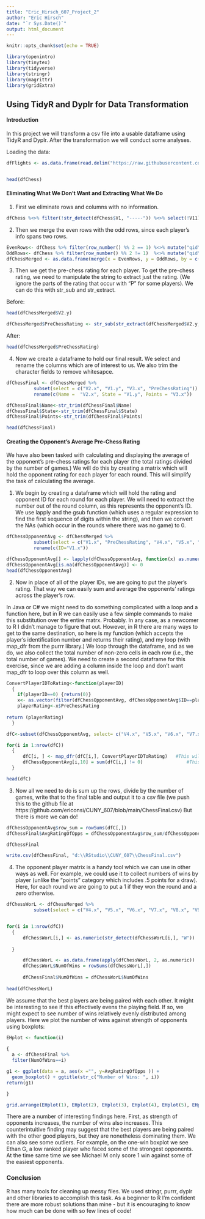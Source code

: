 ```yaml
---
title: "Eric_Hirsch_607_Project_2"
author: "Eric Hirsch"
date: "`r Sys.Date()`"
output: html_document
---
```


```r
knitr::opts_chunk$set(echo = TRUE)
```

```r
library(openintro)
library(tinytex)
library(tidyverse)
library(stringr)
library(magrittr)
library(gridExtra)
```

## Using TidyR and Dyplr for Data Transformation

#### Introduction 

In this project we will transform a csv file into a usable dataframe using TidyR and Dyplr. After the transformation we will conduct some analyses.

Loading the data:

``` r
dfFlights <- as.data.frame(read.delim("https://raw.githubusercontent.com/ericonsi/CUNY_607/main/Projects/Project%202/Flights.csv", header = TRUE, stringsAsFactors = FALSE))


head(dfChess)
```
#### Eliminating What We Don't Want and Extracting What We Do

1. First we eliminate rows and columns with no information.

```r
dfChess %<>% filter(!str_detect(dfChess$V1, "-----")) %<>% select(!V11)
```

2. Then we merge the even rows with the odd rows, since each player's info spans two rows.

``` r
EvenRows<- dfChess %>% filter(row_number() %% 2 == 1) %<>% mutate("qid" = row_number()) %<>% filter(qid!=1)
OddRows<- dfChess %>% filter(row_number() %% 2 != 1)  %<>% mutate("qid" = row_number()) %<>% filter(qid!=1)
dfChessMerged <- as.data.frame(merge(x = EvenRows, y = OddRows, by = c("qid")))
```

3. Then we get the pre-chess rating for each player.  To get the pre-chess rating, we need to manipulate the string to extract just the rating. (We ignore the parts of the rating that occur with "P" for some players).  We can do this with str_sub and str_extract.

  Before:

```r
head(dfChessMerged$V2.y)
```
``` r
dfChessMerged$PreChessRating <- str_sub(str_extract(dfChessMerged$V2.y, "R:....."), -4,-1)
```

  After:

```r
head(dfChessMerged$PreChessRating)
```

4. Now we create a dataframe to hold our final result.  We select and rename the columns which are of interest to us. We also trim the character fields to remove whitesapce.
```r

dfChessFinal <- dfChessMerged %>% 
          subset(select = c("V2.x", "V1.y", "V3.x", "PreChessRating")) %>% 
          rename(c(Name =  "V2.x", State = "V1.y", Points = "V3.x"))

dfChessFinal$Name<-str_trim(dfChessFinal$Name)
dfChessFinal$State<-str_trim(dfChessFinal$State)
dfChessFinal$Points<-str_trim(dfChessFinal$Points)

head(dfChessFinal)
```

#### Creating the Opponent's Average Pre-Chess Rating

We have also been tasked with calculating and displaying the average of the opponent's pre-chess ratings for each player (the total ratings divided by the number of games.)  We will do this by creating a matrix which will hold the opponent rating for each player for each round.  This will simplify the task of calculating the average.

1. We begin by creating a dataframe which will hold the rating and opponent ID for each round for each player.  We will need to extract the number out of the round column, as this represents the opponent's ID.  We use lapply and the gsub function (which uses a regular expression to find the first sequence of digits within the string), and then we convert the NAs (which occur in the rounds where there was no game) to 0.

```r
dfChessOpponentAvg <- dfChessMerged %>% 
          subset(select = c("V1.x", "PreChessRating", "V4.x", "V5.x", "V6.x", "V7.x", "V8.x", "V9.x", "V10.x" )) %>% 
          rename(c(ID="V1.x")) 

dfChessOpponentAvg[] <- lapply(dfChessOpponentAvg, function(x) as.numeric(gsub(".*?([0-9]+).*", "\\1", x)))
dfChessOpponentAvg[is.na(dfChessOpponentAvg)] <- 0
head(dfChessOpponentAvg)
```
2. Now in place of all of the player IDs, we are going to put the player's rating. That way we can easily sum and average the opponents' ratings across the player's row. 

In Java or C# we might need to do something complicated with a loop and a function here, but in R we can easily use a few simple commands to make this substitution over the entire matrx. Probably. In any case, as a newcomer to R I didn't manage to figure that out.  However, in R there are many ways to get to the same destination, so here is my function (which accepts the player's identification number and returns their rating), and my loop (with map_dfr from the purrr library.)  We loop through the dataframe, and as we do, we also collect the total number of non-zero cells in each row (i.e., the total number of games). We need to create a second dataframe for this exercise, since we are adding a column inside the loop and don't want map_dfr to loop over this column as well.

```r

ConvertPlayerIDToRating<-function(playerID)
  {
    if(playerID==0) {return(0)}
    x<- as.vector(filter(dfChessOpponentAvg, dfChessOpponentAvg$ID==playerID))
    playerRating<-x$PreChessRating
  
return (playerRating)
  }

dfC<-subset(dfChessOpponentAvg, select= c("V4.x", "V5.x", "V6.x", "V7.x", "V8.x", "V9.x", "V10.x"))

for(i in 1:nrow(dfC)) 
  { 
      dfC[i, ] <- map_dfr(dfC[i,], ConvertPlayerIDToRating)   #This will substitute the player identification number with their rating
      dfChessOpponentAvg[i,10] = sum(dfC[i,] != 0)                #This column will hold the number of games per player
  }

head(dfC)
```

3. Now all we need to do is sum up the rows, divide by the number of games, write that to the final table and output it to a csv file (we push this to the github file at https://github.com/ericonsi/CUNY_607/blob/main/ChessFinal.csv) But there is more we can do! 

```r
dfChessOpponentAvg$row_sum = rowSums(dfC[,])
dfChessFinal$AvgRatingOfOpps = dfChessOpponentAvg$row_sum/dfChessOpponentAvg$V10

dfChessFinal

write.csv(dfChessFinal, "d:\\RStudio\\CUNY_607\\ChessFinal.csv") 
```

4. The opponent player matrix is a handy tool which we can use in other ways as well.  For example, we could use it to collect numbers of wins by player (unlike the "points" category which includes .5 points for a draw). Here, for each round we are going to put a 1 if they won the round and a zero otherwise.



```r

dfChessWorL <- dfChessMerged %>% 
          subset(select = c("V4.x", "V5.x", "V6.x", "V7.x", "V8.x", "V9.x", "V10.x" )) 


for(i in 1:nrow(dfC)) 
  { 
      dfChessWorL[i,] <- as.numeric(str_detect(dfChessWorL[i,], "W"))
      
  }

      dfChessWorL <- as.data.frame(apply(dfChessWorL, 2, as.numeric))  # Convert all variable types to numeric
      dfChessWorL$NumOfWins = rowSums(dfChessWorL[,])
      
      dfChessFinal$NumOfWins = dfChessWorL$NumOfWins
      
head(dfChessWorL)
```
We assume that the best players are being paired with each other. It might be interesting to see if this effectively evens the playing field.  If so, we might expect to see number of wins relatively evenly distributed among players.  Here we plot the number of wins against strength of opponents using boxplots:

```r

EHplot <- function(i)
  
{
  a <- dfChessFinal %>%
  filter(NumOfWins==i)

g1 <- ggplot(data = a, aes(x ="", y=AvgRatingOfOpps )) +
  geom_boxplot() + ggtitle(str_c("Number of Wins: ", i))
return(g1)

}

grid.arrange(EHplot(1), EHplot(2), EHplot(3), EHplot(4), EHplot(5), EHplot(6), ncol=3)


```

There are a number of interesting findings here. First, as strength of opponents increases, the number of wins also increases.  This counterintuitive finding may suggest that the best players are being paired with the other good players, but they are nonetheless dominating them.  We can also see some outliers.  For example, on the one-win boxplot we see Ethan G, a low ranked player who faced some of the strongest opponents. At the time same time we see Michael M only score 1 win against some of the easiest opponents.

### Conclusion

R has many tools for cleaning up messy files.  We used stringr, purrr, dyplr and other libraries to accomplish this task.  As a beginner to R I'm confident there are more robust solutions than mine - but it is encouraging to know how much can be done with so few lines of code!



